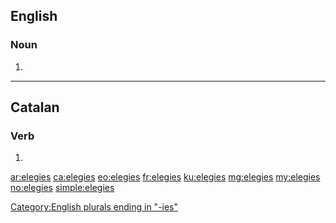 ==English==

===Noun===
{{head|en}}

# {{plural of|elegy}}

[[Category:English plurals ending in "-ies"]]

----

==Catalan==

===Verb===
{{head|ca|verb form}}

# {{ca-verb form of|p=2|n=sg|t=impf|m=ind|elegir}}

[[ar:elegies]]
[[ca:elegies]]
[[eo:elegies]]
[[fr:elegies]]
[[ku:elegies]]
[[mg:elegies]]
[[my:elegies]]
[[no:elegies]]
[[simple:elegies]]